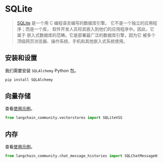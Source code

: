 # SQLite

>[SQLite](https://en.wikipedia.org/wiki/SQLite) 是一个用 C 编程语言编写的数据库引擎。
> 它不是一个独立的应用程序；而是一个库，
> 软件开发人员将其嵌入到他们的应用程序中。因此，它属于
> 嵌入式数据库的范畴。它是部署最广泛的数据库引擎，因为它
> 被多个顶级网页浏览器、操作系统、手机和其他嵌入式系统使用。

## 安装和设置

我们需要安装 `SQLAlchemy` Python 包。

```bash
pip install SQLAlchemy
```

## 向量存储

查看[使用示例](/docs/integrations/vectorstores/sqlitevss)。

```python
from langchain_community.vectorstores import SQLiteVSS
```

## 内存

查看[使用示例](/docs/integrations/memory/sqlite)。

```python
from langchain_community.chat_message_histories import SQLChatMessageHistory
```
